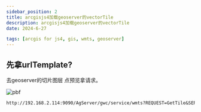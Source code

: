 ```yaml
---
sidebar_position: 2
title: arcgisjs4加载geoserver的vectorTile
description: arcgisjs4加载geoserver的vectorTile
date: 2024-6-27

tags: [arcgis for js4, gis, wmts, geoserver]
---
```



## 先拿urlTemplate?  


去geoserver的切片图层 点预览拿请求。  

![pbf](./img/加载vectorTile/vector_tile_pbf.png)  

```md 
http://192.168.2.114:9090/AgServer/gwc/service/wmts?REQUEST=GetTile&SERVICE=WMTS&VERSION=1.0.0&LAYER=hbduoguiheyi:aha_test222&STYLE=&TILEMATRIX=EPSG:4490:{level}&TILEMATRIXSET=EPSG:4490&FORMAT=application/vnd.mapbox-vector-tile&TILECOL={col}&TILEROW={row}

```




